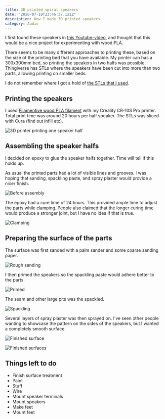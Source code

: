 ```yaml
---
title: 3D printed spiral speakers
date: "2020-07-19T23:46:37.121Z"
description: How I made 3D printed speakers
category: Audio
---
```


I first found these speakers in [this Youtube-video](https://www.youtube.com/watch?v=h-RSm97lkOU), and thought that this would be a nice project for experimenting with wood PLA.

There seems to be many different approaches to printing these, based on the size of the printing bed that you have available.
My printer can has a 300x300mm bed, so printing the speakers in two halfs was possible.
Thingiverse has STLs where the speakers have been cut into more than two parts, allowing printing on smaller beds.

I do not remember where I got a hold of [the STLs that I used](./files/akemake_spirula_4inch.zip).

## Printing the speakers

I used [Filamentive wood PLA filament](https://no.farnell.com/filamentive/10917/3d-printer-filament-wood-1-75mm/dp/2917113) with my Creality CR-10S Pro printer.
Total print time was around 20 hours per half speaker. The STLs was sliced with Cura (find out infill etc).

![3D printer printing one speaker half](./img/printing.jpg)

## Assembling the speaker halfs

I decided on epoxy to glue the speaker halfs together. Time will tell if this holds up.

As usual the printed parts had a lot of visible lines and grooves. I was hoping that sanding, spackling paste, and spray plaster would provide a nicer finish.

![Before assembly](./img/before-assembly.jpg)

The epoxy had a cure time of 24 hours. This provided ample time to adjust the parts while clamping.
People also claimed that the longer curing time would produce a stronger joint, but I have no idea if that is true.

![Clamping](./img/clamping.jpg)

## Preparing the surface of the parts

The surface was first sanded with a palm sander and some coarse sanding paper.

![Rough sanding](./img/rough-sanding.jpg)

I then primed the speakers so the spackling paste would adhere better to the parts.

![Primed](./img/primed.jpg)

The seam and other large pits was the spackled.

![Spackling](./img/spackling.jpg)

Several layers of spray plaster was then sprayed on.
I've seen other people wanting to showcase the pattern on the sides of the speakers, but I wanted a completely smooth surface.

![Finished surface](./img/finished-surface.jpg)

![Finished surfaces](./img/finished-surfaces.jpg)

## Things left to do

- Finish surface treatment
- Paint
- Stuff
- Wire
- Mount speaker terminals
- Mount speakers
- Make feet
- Mount feet
